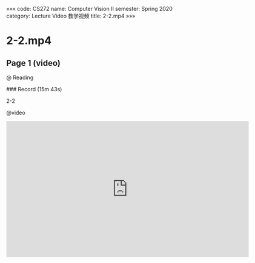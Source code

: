 «««
code: CS272
name: Computer Vision II
semester: Spring 2020
category: Lecture Video 教学视频
title: 2-2.mp4
»»»

# 2-2.mp4

## Page 1 (video)

@ Reading

<div class="markdown-body">
### Record (15m 43s)

2-2
</div>

@video

<iframe src="https://sbbrisk.com/e/15lvoqoh5lhp.html" frameborder=0 marginwidth=0 marginheight=0 scrolling=no width=640 height=360 allowfullscreen></iframe>
